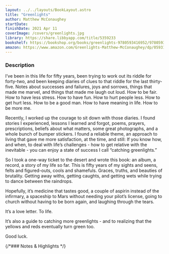 ```yaml
---
layout: ../../layouts/BookLayout.astro
title: "Greenlights"
author: Matthew McConaughey
startDate:
finishDate: 2021 Apr 11
coverImage: /covers/greenlights.jpg
library: https://share.libbyapp.com/title/5359233
bookshelf: https://bookshop.org/books/greenlights-9780593416952/9780593139134
amazon: https://www.amazon.com/Greenlights-Matthew-McConaughey/dp/0593139135/
---
```


<ReadingTime
  startDate  = {frontmatter.startDate}
  finishDate = {frontmatter.finishDate}
/>

### Description
I’ve been in this life for fifty years, been trying to work out its riddle for forty-two, and been keeping diaries of clues to that riddle for the last thirty-five. Notes about successes and failures, joys and sorrows, things that made me marvel, and things that made me laugh out loud. How to be fair. How to have less stress. How to have fun. How to hurt people less. How to get hurt less. How to be a good man. How to have meaning in life. How to be more me.

Recently, I worked up the courage to sit down with those diaries. I found stories I experienced, lessons I learned and forgot, poems, prayers, prescriptions, beliefs about what matters, some great photographs, and a whole bunch of bumper stickers. I found a reliable theme, an approach to living that gave me more satisfaction, at the time, and still: If you know how, and when, to deal with life’s challenges - how to get relative with the inevitable - you can enjoy a state of success I call “catching greenlights.”

So I took a one-way ticket to the desert and wrote this book: an album, a record, a story of my life so far. This is fifty years of my sights and seens, felts and figured-outs, cools and shamefuls. Graces, truths, and beauties of brutality. Getting away withs, getting caughts, and getting wets while trying to dance between the raindrops.

Hopefully, it’s medicine that tastes good, a couple of aspirin instead of the infirmary, a spaceship to Mars without needing your pilot’s license, going to church without having to be born again, and laughing through the tears.

It’s a love letter. To life.

It’s also a guide to catching more greenlights - and to realizing that the yellows and reds eventually turn green too.

Good luck.

{/*### Notes & Highlights */}

<Fragment slot="buy">
  <BuyBook
    library   = {frontmatter.library}
    bookshelf = {frontmatter.bookshelf}
    amazon    = {frontmatter.amazon}
  />
</Fragment>
